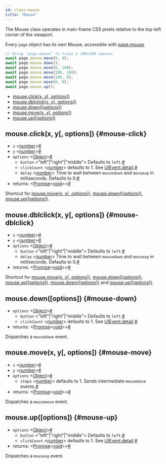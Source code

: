 ```yaml
---
id: class-mouse
title: "Mouse"
---
```


The Mouse class operates in main-frame CSS pixels relative to the top-left corner of the viewport.

Every `page` object has its own Mouse, accessible with [page.mouse](./api/class-page.mdx#page-mouse).

```js
// Using ‘page.mouse’ to trace a 100x100 square.
await page.mouse.move(0, 0);
await page.mouse.down();
await page.mouse.move(0, 100);
await page.mouse.move(100, 100);
await page.mouse.move(100, 0);
await page.mouse.move(0, 0);
await page.mouse.up();
```


- [mouse.click(x, y[, options])](./api/class-mouse.mdx#mouse-click)
- [mouse.dblclick(x, y[, options])](./api/class-mouse.mdx#mouse-dblclick)
- [mouse.down([options])](./api/class-mouse.mdx#mouse-down)
- [mouse.move(x, y[, options])](./api/class-mouse.mdx#mouse-move)
- [mouse.up([options])](./api/class-mouse.mdx#mouse-up)

## mouse.click(x, y[, options]) {#mouse-click}
- `x`<a aria-hidden="true" tabindex="-1" class="list-anchor-link" id="mouse-x-param-x"/> &#60;[number]&#62;<a href="#mouse-x-param-x" class="list-anchor">#</a>
- `y`<a aria-hidden="true" tabindex="-1" class="list-anchor-link" id="mouse-y-param-y"/> &#60;[number]&#62;<a href="#mouse-y-param-y" class="list-anchor">#</a>
- `options`<a aria-hidden="true" tabindex="-1" class="list-anchor-link" id="mouse-options-param-options"/> &#60;[Object]&#62;<a href="#mouse-options-param-options" class="list-anchor">#</a>
  - `button`<a aria-hidden="true" tabindex="-1" class="list-anchor-link" id="mouse-button-param-button"/> &#60;"left"|"right"|"middle"&#62; Defaults to `left`.<a href="#mouse-button-param-button" class="list-anchor">#</a>
  - `clickCount`<a aria-hidden="true" tabindex="-1" class="list-anchor-link" id="mouse-click-count-param-click-count"/> &#60;[number]&#62; defaults to 1. See [UIEvent.detail].<a href="#mouse-click-count-param-click-count" class="list-anchor">#</a>
  - `delay`<a aria-hidden="true" tabindex="-1" class="list-anchor-link" id="mouse-delay-param-delay"/> &#60;[number]&#62; Time to wait between `mousedown` and `mouseup` in milliseconds. Defaults to 0.<a href="#mouse-delay-param-delay" class="list-anchor">#</a>
- returns:<a aria-hidden="true" tabindex="-1" class="list-anchor-link" id="mouse-click-return"/> &#60;[Promise]<[void]>&#62;<a href="#mouse-click-return" class="list-anchor">#</a>

Shortcut for [mouse.move(x, y[, options])](./api/class-mouse.mdx#mouse-move), [mouse.down([options])](./api/class-mouse.mdx#mouse-down), [mouse.up([options])](./api/class-mouse.mdx#mouse-up).

## mouse.dblclick(x, y[, options]) {#mouse-dblclick}
- `x`<a aria-hidden="true" tabindex="-1" class="list-anchor-link" id="mouse-x-param-x"/> &#60;[number]&#62;<a href="#mouse-x-param-x" class="list-anchor">#</a>
- `y`<a aria-hidden="true" tabindex="-1" class="list-anchor-link" id="mouse-y-param-y"/> &#60;[number]&#62;<a href="#mouse-y-param-y" class="list-anchor">#</a>
- `options`<a aria-hidden="true" tabindex="-1" class="list-anchor-link" id="mouse-options-param-options"/> &#60;[Object]&#62;<a href="#mouse-options-param-options" class="list-anchor">#</a>
  - `button`<a aria-hidden="true" tabindex="-1" class="list-anchor-link" id="mouse-button-param-button"/> &#60;"left"|"right"|"middle"&#62; Defaults to `left`.<a href="#mouse-button-param-button" class="list-anchor">#</a>
  - `delay`<a aria-hidden="true" tabindex="-1" class="list-anchor-link" id="mouse-delay-param-delay"/> &#60;[number]&#62; Time to wait between `mousedown` and `mouseup` in milliseconds. Defaults to 0.<a href="#mouse-delay-param-delay" class="list-anchor">#</a>
- returns:<a aria-hidden="true" tabindex="-1" class="list-anchor-link" id="mouse-dblclick-return"/> &#60;[Promise]<[void]>&#62;<a href="#mouse-dblclick-return" class="list-anchor">#</a>

Shortcut for [mouse.move(x, y[, options])](./api/class-mouse.mdx#mouse-move), [mouse.down([options])](./api/class-mouse.mdx#mouse-down), [mouse.up([options])](./api/class-mouse.mdx#mouse-up), [mouse.down([options])](./api/class-mouse.mdx#mouse-down) and [mouse.up([options])](./api/class-mouse.mdx#mouse-up).

## mouse.down([options]) {#mouse-down}
- `options`<a aria-hidden="true" tabindex="-1" class="list-anchor-link" id="mouse-options-param-options"/> &#60;[Object]&#62;<a href="#mouse-options-param-options" class="list-anchor">#</a>
  - `button`<a aria-hidden="true" tabindex="-1" class="list-anchor-link" id="mouse-button-param-button"/> &#60;"left"|"right"|"middle"&#62; Defaults to `left`.<a href="#mouse-button-param-button" class="list-anchor">#</a>
  - `clickCount`<a aria-hidden="true" tabindex="-1" class="list-anchor-link" id="mouse-click-count-param-click-count"/> &#60;[number]&#62; defaults to 1. See [UIEvent.detail].<a href="#mouse-click-count-param-click-count" class="list-anchor">#</a>
- returns:<a aria-hidden="true" tabindex="-1" class="list-anchor-link" id="mouse-down-return"/> &#60;[Promise]<[void]>&#62;<a href="#mouse-down-return" class="list-anchor">#</a>

Dispatches a `mousedown` event.

## mouse.move(x, y[, options]) {#mouse-move}
- `x`<a aria-hidden="true" tabindex="-1" class="list-anchor-link" id="mouse-x-param-x"/> &#60;[number]&#62;<a href="#mouse-x-param-x" class="list-anchor">#</a>
- `y`<a aria-hidden="true" tabindex="-1" class="list-anchor-link" id="mouse-y-param-y"/> &#60;[number]&#62;<a href="#mouse-y-param-y" class="list-anchor">#</a>
- `options`<a aria-hidden="true" tabindex="-1" class="list-anchor-link" id="mouse-options-param-options"/> &#60;[Object]&#62;<a href="#mouse-options-param-options" class="list-anchor">#</a>
  - `steps`<a aria-hidden="true" tabindex="-1" class="list-anchor-link" id="mouse-steps-param-steps"/> &#60;[number]&#62; defaults to 1. Sends intermediate `mousemove` events.<a href="#mouse-steps-param-steps" class="list-anchor">#</a>
- returns:<a aria-hidden="true" tabindex="-1" class="list-anchor-link" id="mouse-move-return"/> &#60;[Promise]<[void]>&#62;<a href="#mouse-move-return" class="list-anchor">#</a>

Dispatches a `mousemove` event.

## mouse.up([options]) {#mouse-up}
- `options`<a aria-hidden="true" tabindex="-1" class="list-anchor-link" id="mouse-options-param-options"/> &#60;[Object]&#62;<a href="#mouse-options-param-options" class="list-anchor">#</a>
  - `button`<a aria-hidden="true" tabindex="-1" class="list-anchor-link" id="mouse-button-param-button"/> &#60;"left"|"right"|"middle"&#62; Defaults to `left`.<a href="#mouse-button-param-button" class="list-anchor">#</a>
  - `clickCount`<a aria-hidden="true" tabindex="-1" class="list-anchor-link" id="mouse-click-count-param-click-count"/> &#60;[number]&#62; defaults to 1. See [UIEvent.detail].<a href="#mouse-click-count-param-click-count" class="list-anchor">#</a>
- returns:<a aria-hidden="true" tabindex="-1" class="list-anchor-link" id="mouse-up-return"/> &#60;[Promise]<[void]>&#62;<a href="#mouse-up-return" class="list-anchor">#</a>

Dispatches a `mouseup` event.

[Accessibility]: ./api/class-accessibility.mdx "Accessibility"
[Android]: ./api/class-android.mdx "Android"
[AndroidDevice]: ./api/class-androiddevice.mdx "AndroidDevice"
[AndroidInput]: ./api/class-androidinput.mdx "AndroidInput"
[AndroidSocket]: ./api/class-androidsocket.mdx "AndroidSocket"
[AndroidWebView]: ./api/class-androidwebview.mdx "AndroidWebView"
[Browser]: ./api/class-browser.mdx "Browser"
[BrowserContext]: ./api/class-browsercontext.mdx "BrowserContext"
[BrowserServer]: ./api/class-browserserver.mdx "BrowserServer"
[BrowserType]: ./api/class-browsertype.mdx "BrowserType"
[CDPSession]: ./api/class-cdpsession.mdx "CDPSession"
[ConsoleMessage]: ./api/class-consolemessage.mdx "ConsoleMessage"
[Coverage]: ./api/class-coverage.mdx "Coverage"
[Dialog]: ./api/class-dialog.mdx "Dialog"
[Download]: ./api/class-download.mdx "Download"
[Electron]: ./api/class-electron.mdx "Electron"
[ElectronApplication]: ./api/class-electronapplication.mdx "ElectronApplication"
[ElementHandle]: ./api/class-elementhandle.mdx "ElementHandle"
[FileChooser]: ./api/class-filechooser.mdx "FileChooser"
[Frame]: ./api/class-frame.mdx "Frame"
[JSHandle]: ./api/class-jshandle.mdx "JSHandle"
[Keyboard]: ./api/class-keyboard.mdx "Keyboard"
[Logger]: ./api/class-logger.mdx "Logger"
[Mouse]: ./api/class-mouse.mdx "Mouse"
[Page]: ./api/class-page.mdx "Page"
[Playwright]: ./api/class-playwright.mdx "Playwright"
[Request]: ./api/class-request.mdx "Request"
[Response]: ./api/class-response.mdx "Response"
[Route]: ./api/class-route.mdx "Route"
[Selectors]: ./api/class-selectors.mdx "Selectors"
[TimeoutError]: ./api/class-timeouterror.mdx "TimeoutError"
[Touchscreen]: ./api/class-touchscreen.mdx "Touchscreen"
[Tracing]: ./api/class-tracing.mdx "Tracing"
[Video]: ./api/class-video.mdx "Video"
[WebSocket]: ./api/class-websocket.mdx "WebSocket"
[Worker]: ./api/class-worker.mdx "Worker"
[Element]: https://developer.mozilla.org/en-US/docs/Web/API/element "Element"
[EvaluationArgument]: ./core-concepts.mdx#evaluation-argument "EvaluationArgument"
[Promise]: https://developer.mozilla.org/en-US/docs/Web/JavaScript/Reference/Global_Objects/Promise "Promise"
[iterator]: https://developer.mozilla.org/en-US/docs/Web/JavaScript/Reference/Iteration_protocols "Iterator"
[origin]: https://developer.mozilla.org/en-US/docs/Glossary/Origin "Origin"
[selector]: https://developer.mozilla.org/en-US/docs/Web/CSS/CSS_Selectors "selector"
[Serializable]: https://developer.mozilla.org/en-US/docs/Web/JavaScript/Reference/Global_Objects/JSON/stringify#Description "Serializable"
[UIEvent.detail]: https://developer.mozilla.org/en-US/docs/Web/API/UIEvent/detail "UIEvent.detail"
[UnixTime]: https://en.wikipedia.org/wiki/Unix_time "Unix Time"
[xpath]: https://developer.mozilla.org/en-US/docs/Web/XPath "xpath"

[Array]: https://developer.mozilla.org/en-US/docs/Web/JavaScript/Reference/Global_Objects/Array "Array"
[boolean]: https://developer.mozilla.org/en-US/docs/Web/JavaScript/Data_structures#Boolean_type "Boolean"
[Buffer]: https://nodejs.org/api/buffer.html#buffer_class_buffer "Buffer"
[ChildProcess]: https://nodejs.org/api/child_process.html "ChildProcess"
[Error]: https://nodejs.org/api/errors.html#errors_class_error "Error"
[EventEmitter]: https://nodejs.org/api/events.html#events_class_eventemitter "EventEmitter"
[function]: https://developer.mozilla.org/en-US/docs/Web/JavaScript/Reference/Global_Objects/Function "Function"
[Map]: https://developer.mozilla.org/en-US/docs/Web/JavaScript/Reference/Global_Objects/Map "Map"
[null]: https://developer.mozilla.org/en-US/docs/Web/JavaScript/Reference/Global_Objects/null "null"
[number]: https://developer.mozilla.org/en-US/docs/Web/JavaScript/Data_structures#Number_type "Number"
[Object]: https://developer.mozilla.org/en-US/docs/Web/JavaScript/Reference/Global_Objects/Object "Object"
[Promise]: https://developer.mozilla.org/en-US/docs/Web/JavaScript/Reference/Global_Objects/Promise "Promise"
[Readable]: https://nodejs.org/api/stream.html#stream_class_stream_readable "Readable"
[RegExp]: https://developer.mozilla.org/en-US/docs/Web/JavaScript/Reference/Global_Objects/RegExp "RegExp"
[string]: https://developer.mozilla.org/en-US/docs/Web/JavaScript/Data_structures#String_type "string"
[void]: https://developer.mozilla.org/en-US/docs/Web/JavaScript/Reference/Global_Objects/undefined "void"
[URL]: https://nodejs.org/api/url.html "URL"

[all available image tags]: https://mcr.microsoft.com/v2/playwright/tags/list "all available image tags"
[Docker Hub]: https://hub.docker.com/_/microsoft-playwright "Docker Hub"
[Dockerfile.focal]: https://github.com/microsoft/playwright/blob/master/utils/docker/Dockerfile.focal "Dockerfile.focal"